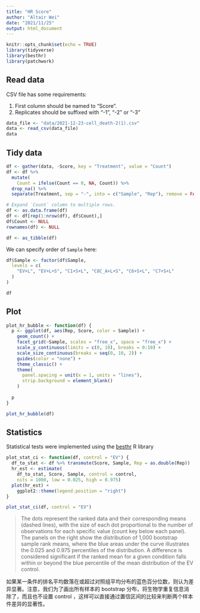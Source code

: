 ```yaml
---
title: "HR Score"
author: "Altair Wei"
date: "2021/11/25"
output: html_document
---
```


```r
knitr::opts_chunk$set(echo = TRUE)
library(tidyverse)
library(besthr)
library(patchwork)
```

## Read data

CSV file has some requirements:

1.  First column should be named to "Score".
2.  Replicates should be suffixed with "-1", "-2" or "-3"

```r
data_file <- "data/2021-12-23-cell_death-2(1).csv"
data <- read_csv(data_file)
data
```

## Tidy data

```r
df <- gather(data, -Score, key = "Treatment", value = "Count")
df <- df %>%
  mutate(
    Count = ifelse(Count == 0, NA, Count)) %>%
  drop_na() %>%
  separate(Treatment, sep = "-", into = c("Sample", "Rep"), remove = FALSE)

# Expand `Count` column to multiple rows.
df <- as.data.frame(df)
df <- df[rep(1:nrow(df), df$Count),]
df$Count <- NULL
rownames(df) <- NULL

df <- as_tibble(df)
```

We can specify order of `Sample` here:

```r
df$Sample <- factor(df$Sample,
  levels = c(
    "EV+L", "EV+L+S", "C1+S+L", "C8C_A+L+S", "C6+S+L", "C7+S+L"
  )
)

df
```

## Plot

```r
plot_hr_bubble <- function(df) {
  p <- ggplot(df, aes(Rep, Score, color = Sample)) +
    geom_count() +
    facet_grid(~Sample, scales = "free_x", space = "free_x") +
    scale_y_continuous(limits = c(0, 10), breaks = 0:10) +
    scale_size_continuous(breaks = seq(0, 10, 2)) +
    guides(color = "none") +
    theme_classic() +
    theme(
      panel.spacing = unit(x = 1, units = "lines"),
      strip.background = element_blank()
    )
  
  p
}

plot_hr_bubble(df)
```

## Statistics

Statistical tests were implemented using the [besthr](https://github.com/TeamMacLean/besthr) R library

```r
plot_stat_ci <- function(df, control = "EV") {
  df_to_stat <- df %>% transmute(Score, Sample, Rep = as.double(Rep))
  hr_est <- estimate(
    df_to_stat, Score, Sample, control = control,
    nits = 1000, low = 0.025, high = 0.975)
  plot(hr_est) +
    ggplot2::theme(legend.position = "right")
}
```

```r
plot_stat_ci(df, control = "EV")
```

> The dots represent the ranked data and their corresponding means (dashed lines), with the size of each dot proportional to the number of observations for each specific value (count key below each panel). The panels on the right show the distribution of 1,000 bootstrap sample rank means, where the blue areas under the curve illustrates the 0.025 and 0.975 percentiles of the distribution. A difference is considered significant if the ranked mean for a given condition falls within or beyond the blue percentile of the mean distribution of the EV control.

如果某一条件的排名平均数落在或超过对照组平均分布的蓝色百分位数，则认为差异显著。注意，我们为了画出所有样本的 bootstrap 分布，将生物学重复信息消除了，而且也不设置 control ，这样可以直接通过置信区间的比较来判断两个样本件差异的显著性。
